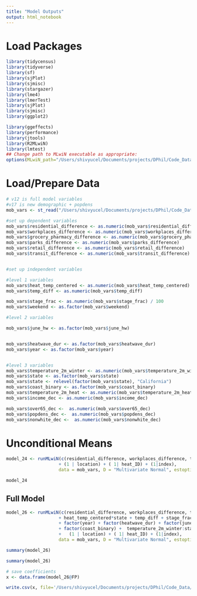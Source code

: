 ```yaml
---
title: "Model Outputs"
output: html_notebook
---
```

# Load Packages
```r
library(tidycensus)
library(tidyverse)
library(sf)
library(sjPlot)
library(sjmisc)
library(stargazer)
library(lme4)
library(lmerTest)
library(sjPlot)
library(sjmisc)
library(ggplot2)

library(ggeffects)
library(performance)
library(jtools)
library(R2MLwiN)
library(lmtest)
## Change path to MLwiN executable as appropriate:
options(MLwiN_path="/Users/shivyucel/Documents/projects/DPhil/Code_Data/mlwin/mlnscript")
```


# Load/Prepare Data

```r
# v12 is full model variables
#v17 is new demographic + popdens
mob_vars <- st_read("/Users/shivyucel/Documents/projects/DPhil/Code_Data/data/mobility_heat/final_multivariate_clean_90_v1.csv")

#set up dependent variables
mob_vars$residential_difference <- as.numeric(mob_vars$residential_difference)
mob_vars$workplaces_difference <- as.numeric(mob_vars$workplaces_difference)
mob_vars$grocery_pharmacy_difference <- as.numeric(mob_vars$grocery_pharmacy_difference)
mob_vars$parks_difference <- as.numeric(mob_vars$parks_difference)
mob_vars$retail_difference <- as.numeric(mob_vars$retail_difference)
mob_vars$transit_difference <- as.numeric(mob_vars$transit_difference)


#set up independent variables

#level 1 variables
mob_vars$heat_temp_centered <- as.numeric(mob_vars$heat_temp_centered)
mob_vars$temp_diff <- as.numeric(mob_vars$temp_diff)

mob_vars$stage_frac <- as.numeric(mob_vars$stage_frac) / 100
mob_vars$weekend <- as.factor(mob_vars$weekend)

#level 2 variables

mob_vars$june_hw <- as.factor(mob_vars$june_hw)


mob_vars$heatwave_dur <- as.factor(mob_vars$heatwave_dur)
mob_vars$year <- as.factor(mob_vars$year)


#level 3 variables
mob_vars$temperature_2m_winter <- as.numeric(mob_vars$temperature_2m_winter) - 4
mob_vars$state <- as.factor(mob_vars$state)
mob_vars$state <- relevel(factor(mob_vars$state), "California")
mob_vars$coast_binary <- as.factor(mob_vars$coast_binary)
mob_vars$temperature_2m_heat <- as.numeric(mob_vars$temperature_2m_heat)
mob_vars$income_dec <- as.numeric(mob_vars$income_dec)

mob_vars$over65_dec <-  as.numeric(mob_vars$over65_dec)
mob_vars$popdens_dec <-  as.numeric(mob_vars$popdens_dec)
mob_vars$nonwhite_dec <-  as.numeric(mob_vars$nonwhite_dec)
```

# Unconditional Means

```r
model_24 <- runMLwiN(c(residential_difference, workplaces_difference, transit_difference, grocery_pharmacy_difference, retail_difference, parks_difference) ~ 1 +
                    + (1 | location) + ( 1| heat_ID) + (1|index),
                    data = mob_vars, D = "Multivariate Normal", estoptions = list(sort.ignore=TRUE, resi.store=TRUE) )
```


```r
model_24
```


## Full Model


```r

model_26 <- runMLwiN(c(residential_difference, workplaces_difference, transit_difference, grocery_pharmacy_difference, retail_difference, parks_difference) ~ 1 
                    + heat_temp_centered*state + temp_diff + stage_frac  + weekend 
                    + factor(year) + factor(heatwave_dur) + factor(june_hw)
                    + factor(coast_binary) +  temperature_2m_winter:state + popdens_dec + income_dec + over65_dec + nonwhite_dec 
                    +   (1 | location) + ( 1| heat_ID) + (1|index), 
                    data = mob_vars, D = "Multivariate Normal", estoptions = list(sort.force=TRUE, resi.store=TRUE, maxiter = 30))

```
```r

summary(model_26)

```


```r
summary(model_26)

```


```r
# save coefficients
x <- data.frame(model_26@FP)

write.csv(x, file='/Users/shivyucel/Documents/projects/DPhil/Code_Data/data/regression/params_clean_final_90_v1.csv')
```



